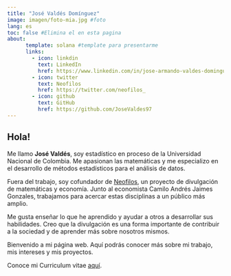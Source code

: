 ```yaml
---
title: "José Valdés Domínguez"
image: imagen/foto-mia.jpg #foto
lang: es
toc: false #Elimina el en esta pagina
about:
      template: solana #template para presentarme
      links: 
        - icon: linkdin 
          text: LinkedIn
          href: https://www.linkedin.com/in/jose-armando-valdes-dominguez-b40739283
        - icon: twitter
          text: Neofilos
          href: https://twitter.com/neofilos_
        - icon: github
          text: GitHub
          href: https://github.com/JoseValdes97
---
```


## Hola!

Me llamo **José Valdés**, soy estadístico en proceso de la Universidad Nacional de Colombia. Me apasionan las matemáticas y me especializo en el desarrollo de métodos estadísticos para el análisis de datos.

Fuera del trabajo, soy cofundador de [Neofilos](https://www.instagram.com/neofilos_/?hl=es-la){.external target="_blank"}, un proyecto de divulgación de matemáticas y economía. Junto al economista Camilo Andrés Jaimes Gonzales, trabajamos para acercar estas disciplinas a un público más amplio.

Me gusta enseñar lo que he aprendido y ayudar a otros a desarrollar sus habilidades. Creo que la divulgación es una forma importante de contribuir a la sociedad y de aprender más sobre nosotros mismos.

Bienvenido a mi página web. Aquí podrás conocer más sobre mi trabajo, mis intereses y mis proyectos.

Conoce mi Curriculum vitae [aquí](https://drive.google.com/file/d/1XEHui8O3iTCfDl4xPtVHW3YmFZyDF30B/view?usp=sharing){.external target="_blank"}.

